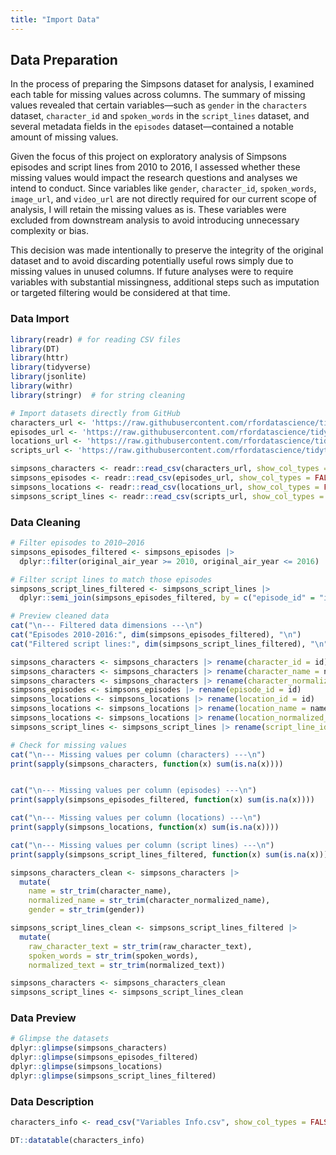```yaml
---
title: "Import Data"
---
```


## Data Preparation

::: panel-tabset
In the process of preparing the Simpsons dataset for analysis, I examined each table for missing values across columns. The summary of missing values revealed that certain variables—such as `gender` in the `characters` dataset, `character_id` and `spoken_words` in the `script_lines` dataset, and several metadata fields in the `episodes` dataset—contained a notable amount of missing values.

Given the focus of this project on exploratory analysis of Simpsons episodes and script lines from 2010 to 2016, I assessed whether these missing values would impact the research questions and analyses we intend to conduct. Since variables like `gender`, `character_id`, `spoken_words`, `image_url`, and `video_url` are not directly required for our current scope of analysis, I will retain the missing values as is. These variables were excluded from downstream analysis to avoid introducing unnecessary complexity or bias.

This decision was made intentionally to preserve the integrity of the original dataset and to avoid discarding potentially useful rows simply due to missing values in unused columns. If future analyses were to require variables with substantial missingness, additional steps such as imputation or targeted filtering would be considered at that time.

### Data Import

```r
library(readr) # for reading CSV files
library(DT)
library(httr)
library(tidyverse)
library(jsonlite)
library(withr)
library(stringr)  # for string cleaning
```

```r
# Import datasets directly from GitHub
characters_url <- 'https://raw.githubusercontent.com/rfordatascience/tidytuesday/main/data/2025/2025-02-04/simpsons_characters.csv'
episodes_url <- 'https://raw.githubusercontent.com/rfordatascience/tidytuesday/main/data/2025/2025-02-04/simpsons_episodes.csv'
locations_url <- 'https://raw.githubusercontent.com/rfordatascience/tidytuesday/main/data/2025/2025-02-04/simpsons_locations.csv'
scripts_url <- 'https://raw.githubusercontent.com/rfordatascience/tidytuesday/main/data/2025/2025-02-04/simpsons_script_lines.csv'

simpsons_characters <- readr::read_csv(characters_url, show_col_types = FALSE)
simpsons_episodes <- readr::read_csv(episodes_url, show_col_types = FALSE)
simpsons_locations <- readr::read_csv(locations_url, show_col_types = FALSE)
simpsons_script_lines <- readr::read_csv(scripts_url, show_col_types = FALSE)
```

### Data Cleaning

```r
# Filter episodes to 2010–2016
simpsons_episodes_filtered <- simpsons_episodes |>
  dplyr::filter(original_air_year >= 2010, original_air_year <= 2016)

# Filter script lines to match those episodes
simpsons_script_lines_filtered <- simpsons_script_lines |>
  dplyr::semi_join(simpsons_episodes_filtered, by = c("episode_id" = "id"))

# Preview cleaned data
cat("\n--- Filtered data dimensions ---\n")
cat("Episodes 2010-2016:", dim(simpsons_episodes_filtered), "\n")
cat("Filtered script lines:", dim(simpsons_script_lines_filtered), "\n")
```

```r
simpsons_characters <- simpsons_characters |> rename(character_id = id)
simpsons_characters <- simpsons_characters |> rename(character_name = name)
simpsons_characters <- simpsons_characters |> rename(character_normalized_name = normalized_name)
simpsons_episodes <- simpsons_episodes |> rename(episode_id = id)
simpsons_locations <- simpsons_locations |> rename(location_id = id)
simpsons_locations <- simpsons_locations |> rename(location_name = name)
simpsons_locations <- simpsons_locations |> rename(location_normalized_name = normalized_name)
simpsons_script_lines <- simpsons_script_lines |> rename(script_line_id = id)

```

```r
# Check for missing values
cat("\n--- Missing values per column (characters) ---\n")
print(sapply(simpsons_characters, function(x) sum(is.na(x))))


cat("\n--- Missing values per column (episodes) ---\n")
print(sapply(simpsons_episodes_filtered, function(x) sum(is.na(x))))

cat("\n--- Missing values per column (locations) ---\n")
print(sapply(simpsons_locations, function(x) sum(is.na(x))))

cat("\n--- Missing values per column (script lines) ---\n")
print(sapply(simpsons_script_lines_filtered, function(x) sum(is.na(x))))
```

```r
simpsons_characters_clean <- simpsons_characters |>
  mutate(
    name = str_trim(character_name),
    normalized_name = str_trim(character_normalized_name),
    gender = str_trim(gender))

simpsons_script_lines_clean <- simpsons_script_lines_filtered |>
  mutate(
    raw_character_text = str_trim(raw_character_text),
    spoken_words = str_trim(spoken_words),
    normalized_text = str_trim(normalized_text))

simpsons_characters <- simpsons_characters_clean
simpsons_script_lines <- simpsons_script_lines_clean
```

### Data Preview

```r
# Glimpse the datasets
dplyr::glimpse(simpsons_characters)
dplyr::glimpse(simpsons_episodes_filtered)
dplyr::glimpse(simpsons_locations)
dplyr::glimpse(simpsons_script_lines_filtered)
```

### Data Description
:::

```r
characters_info <- read_csv("Variables Info.csv", show_col_types = FALSE)

DT::datatable(characters_info)
```
